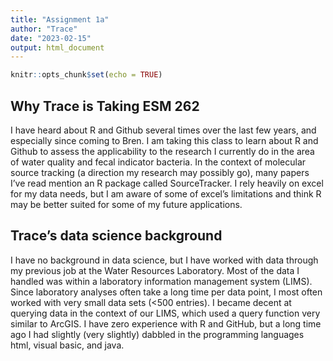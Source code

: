 ```yaml
---
title: "Assignment 1a"
author: "Trace"
date: "2023-02-15"
output: html_document
---
```


```r
knitr::opts_chunk$set(echo = TRUE)
```

## Why Trace is Taking ESM 262

I have heard about R and Github several times over the last few years, and especially since coming to Bren. I am taking this class to learn about R and Github to assess the applicability to the research I currently do in the area of water quality and fecal indicator bacteria. In the context of molecular source tracking (a direction my research may possibly go), many papers I've read mention an R package called SourceTracker. I rely heavily on excel for my data needs, but I am aware of some of excel's limitations and think R may be better suited for some of my future applications.

## Trace's data science background

I have no background in data science, but I have worked with data through my previous job at the Water Resources Laboratory. Most of the data I handled was within a laboratory information management system (LIMS). Since laboratory analyses often take a long time per data point, I most often worked with very small data sets (\<500 entries). I became decent at querying data in the context of our LIMS, which used a query function very similar to ArcGIS. I have zero experience with R and GitHub, but a long time ago I had slightly (very slightly) dabbled in the programming languages html, visual basic, and java.

